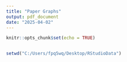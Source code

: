 ---
title: "Paper Graphs"
output: pdf_document
date: "2025-04-02"
---

```{r setup, include=FALSE}
knitr::opts_chunk$set(echo = TRUE)


setwd("C:/Users/fpq5wq/Desktop/RStudioData")

```




























